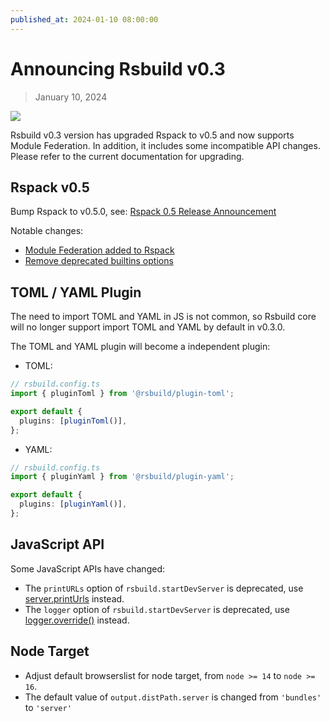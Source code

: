 ```yaml
---
published_at: 2024-01-10 08:00:00
---
```


# Announcing Rsbuild v0.3

> January 10, 2024

![](https://assets.rspack.dev/rsbuild/rsbuild-banner-v0-3.png)

Rsbuild v0.3 version has upgraded Rspack to v0.5 and now supports Module Federation. In addition, it includes some incompatible API changes. Please refer to the current documentation for upgrading.

## Rspack v0.5

Bump Rspack to v0.5.0, see: [Rspack 0.5 Release Announcement](https://rspack.dev/blog/announcing-0-5)

Notable changes:

- [Module Federation added to Rspack](https://rspack.dev/blog/module-federation-added-to-rspack)
- [Remove deprecated builtins options](https://rspack.dev/blog/announcing-0-5#make-swchelpers-and-react-refresh-as-peerdependencies)

## TOML / YAML Plugin

The need to import TOML and YAML in JS is not common, so Rsbuild core will no longer support import TOML and YAML by default in v0.3.0.

The TOML and YAML plugin will become a independent plugin:

- TOML:

```ts
// rsbuild.config.ts
import { pluginToml } from '@rsbuild/plugin-toml';

export default {
  plugins: [pluginToml()],
};
```

- YAML:

```ts
// rsbuild.config.ts
import { pluginYaml } from '@rsbuild/plugin-yaml';

export default {
  plugins: [pluginYaml()],
};
```

## JavaScript API

Some JavaScript APIs have changed:

- The `printURLs` option of `rsbuild.startDevServer` is deprecated, use [server.printUrls](/config/server/print-urls) instead.
- The `logger` option of `rsbuild.startDevServer` is deprecated, use [logger.override()](/api/javascript-api/core#logger) instead.

## Node Target

- Adjust default browserslist for node target, from `node >= 14` to `node >= 16`.
- The default value of `output.distPath.server` is changed from `'bundles'` to `'server'`
